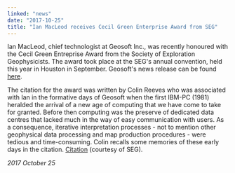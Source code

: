 ```yaml
---
linked: "news"
date: "2017-10-25"
title: "Ian MacLeod receives Cecil Green Enterprise Award from SEG"
---
```




Ian MacLeod, chief technologist at Geosoft Inc., was recently honoured with the
Cecil Green  Entreprise Award from the Society of Exploration Geophysicists. The
award took place at the  SEG's annual convention, held this year in Houston in
September. Geosoft's news release can be found [here](/). 

The citation for the award was written by Colin Reeves who was associated with
Ian in the  formative days of Geosoft when the first IBM-PC (1981) heralded the
arrival of a new age of  computing that we have come to take for granted. Before
then computing was the preserve of  dedicated data centres that lacked much in
the way of easy communication with users. As a  consequence, iterative
interpretation processes - not to mention other geophysical data processing  and
map production procedures - were tedious and time-consuming. 
Colin recalls some memories of these early days in the citation. [Citation](/)
(courtesy of SEG).

_2017 October 25_

